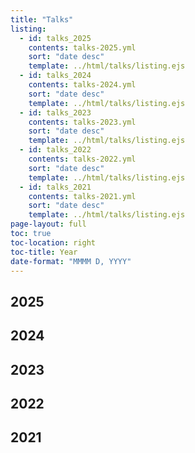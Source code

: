 ```yaml
---
title: "Talks"
listing:
  - id: talks_2025
    contents: talks-2025.yml
    sort: "date desc"
    template: ../html/talks/listing.ejs
  - id: talks_2024
    contents: talks-2024.yml
    sort: "date desc"
    template: ../html/talks/listing.ejs
  - id: talks_2023
    contents: talks-2023.yml
    sort: "date desc"
    template: ../html/talks/listing.ejs
  - id: talks_2022
    contents: talks-2022.yml
    sort: "date desc"
    template: ../html/talks/listing.ejs
  - id: talks_2021
    contents: talks-2021.yml
    sort: "date desc"
    template: ../html/talks/listing.ejs
page-layout: full
toc: true
toc-location: right
toc-title: Year
date-format: "MMMM D, YYYY"
---
```


## 2025

::: {#talks_2025}
:::

## 2024

::: {#talks_2024}
:::

## 2023

::: {#talks_2023}
:::

## 2022

::: {#talks_2022}
:::

## 2021

::: {#talks_2021}
:::
